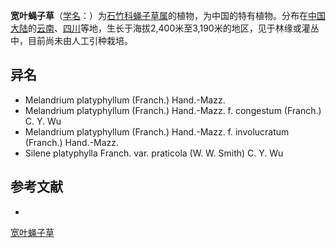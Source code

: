 {{Speciesbox
| name = 宽叶蝇子草
| status = 
| status_system = 
| image =
| genus = Silene
| species = platyphylla
| authority = Franch.
| subdivision_ranks =[[变种|变种]]
| subdivision =
* 宽叶蝇子草 ''S. p.'' var. ''platyphylla''
* [[草场蝇子草|草场蝇子草]] ''S. p.'' var. ''praticola''
}}

'''宽叶蝇子草'''（[[学名|学名]]：{{lang|la|''Silene platyphylla''}}）为[[石竹科|石竹科]][[蝇子草属|蝇子草属]]的植物，为中国的特有植物。分布在[[中国大陆|中国大陆]]的[[云南|云南]]、[[四川|四川]]等地，生长于海拔2,400米至3,190米的地区，见于林缘或灌丛中，目前尚未由人工引种栽培。

== 异名 ==
* Melandrium platyphyllum (Franch.) Hand.-Mazz.
* Melandrium platyphyllum (Franch.) Hand.-Mazz. f. congestum (Franch.) C. Y. Wu
* Melandrium platyphyllum (Franch.) Hand.-Mazz. f. involucratum (Franch.) Hand.-Mazz.
* Silene platyphylla Franch. var. praticola (W. W. Smith) C. Y. Wu

== 参考文献 ==
<div class="references-small">
* {{cite web| url =http://www.bioinfo.cn/db05/KmzwSpecies.php?action=view&id=2536| title =宽叶蝇子草（原变种）| work =《中国高等植物数据库全库》| publisher =中国科学院微生物研究所| author =昆明植物研究所| accessdate =2009-02-23| deadurl =yes| archiveurl =https://web.archive.org/web/20160305084230/http://www.bioinfo.cn/db05/KmzwSpecies.php?action=view&id=2536| archivedate =2016-03-05}}
</div>
{{Taxonbar|from=Q10951377}}

[[Category:蝇子草属|宽叶蝇子草]]


{{植物小作品}}